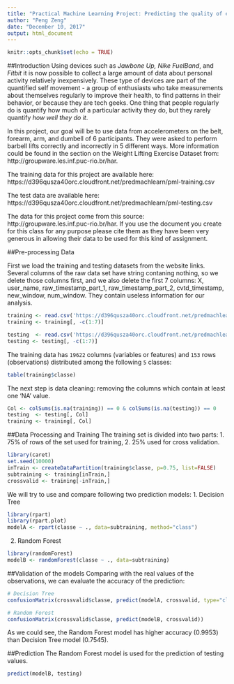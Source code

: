 ```yaml
---
title: "Practical Machine Learning Project: Predicting the quality of exercises"
author: "Peng Zeng"
date: "December 10, 2017"
output: html_document
---
```


```r
knitr::opts_chunk$set(echo = TRUE)
```

##Introduction
Using devices such as *Jawbone Up, Nike FuelBand*, and *Fitbit* it is now possible to collect a large amount of data about personal activity relatively inexpensively. These type of devices are part of the quantified self movement - a group of enthusiasts who take measurements about themselves regularly to improve their health, to find patterns in their behavior, or because they are tech geeks. One thing that people regularly do is quantify how much of a particular activity they do, but they rarely quantify *how well they do it*.

In this project, our goal will be to use data from accelerometers on the belt, forearm, arm, and dumbell of 6 participants. They were asked to perform barbell lifts correctly and incorrectly in 5 different ways. More information could be found in  the section on the Weight Lifting Exercise Dataset from: http://groupware.les.inf.puc-rio.br/har.

The training data for this project are available here:
https://d396qusza40orc.cloudfront.net/predmachlearn/pml-training.csv

The test data are available here:
https://d396qusza40orc.cloudfront.net/predmachlearn/pml-testing.csv

The data for this project come from this source: http://groupware.les.inf.puc-rio.br/har. If you use the document you create for this class for any purpose please cite them as they have been very generous in allowing their data to be used for this kind of assignment.

##Pre-processing Data

First we load the training and testing datasets from the website links. Several columns of the raw data set have string contaning nothing, so we delete those columns first, and we also delete the first 7 columns: X, user_name, raw_timestamp_part_1, raw_timestamp_part_2, cvtd_timestamp, new_window, num_window. They contain useless information for our analysis.

```r
training <- read.csv('https://d396qusza40orc.cloudfront.net/predmachlearn/pml-training.csv')
training <- training[, -c(1:7)]

testing  <- read.csv('https://d396qusza40orc.cloudfront.net/predmachlearn/pml-testing.csv')
testing <- testing[, -c(1:7)]
```

The training data has `19622 ` columns (variables or features) and `153 ` rows  (observations) distributed among the following `5` classes:
```r
table(training$classe)
```


The next step is data cleaning: removing the columns which contain at least one 'NA' value.
```r
Col <- colSums(is.na(training)) == 0 & colSums(is.na(testing)) == 0
testing  <- testing[, Col]
training <- training[, Col]
```

##Data Processing and Training
The training set is divided into two parts: 1. 75% of rows of the set  used for training, 2. 25% used for cross validation.

```r
library(caret)
set.seed(10000)
inTrain <- createDataPartition(training$classe, p=0.75, list=FALSE)
subtraining <- training[inTrain,]
crossvalid <- training[-inTrain,]
```

We will try to use and compare following two prediction models:
1. Decision Tree
```r
library(rpart)
library(rpart.plot)
modelA <- rpart(classe ~ ., data=subtraining, method="class")
```

2. Random Forest
```r
library(randomForest)
modelB <- randomForest(classe ~ ., data=subtraining)
```

##Validation of the models
Comparing with the real values of the observations, we can evaluate the accuracy of the prediction:

```r
# Decision Tree
confusionMatrix(crossvalid$classe, predict(modelA, crossvalid, type="class"))

# Random Forest
confusionMatrix(crossvalid$classe, predict(modelB, crossvalid))
```

As we could see, the Random Forest model has higher accuracy (0.9953) than Decision Tree model (0.7545).


##Prediction
The Random Forest model is used for the prediction of testing values.

```r
predict(modelB, testing)
```





